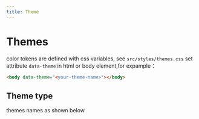```yaml
---
title: Theme
---
```


# Themes

color tokens are defined with css variables, see `src/styles/themes.css`
set attribute `data-theme` in html or body element,for expample：

```html
<body data-theme="<your-theme-name>"></body>
```

## Theme type

themes names as shown below

<FileText src="rua-components/src/types/theme.ts" syntax="ts" />

